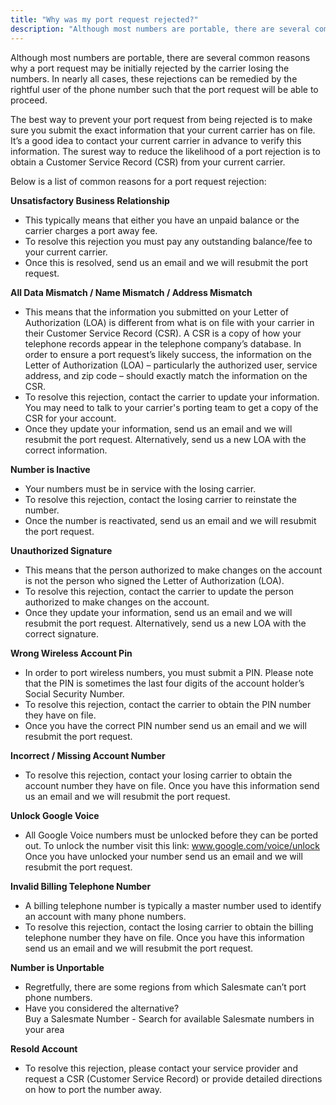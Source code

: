 ```yaml
---
title: "Why was my port request rejected?"
description: "Although most numbers are portable, there are several common reasons why a port request may be initially rejected by the carrier losing the numbers. I..."
---
```


Although most numbers are portable, there are several common reasons why a port request may be initially rejected by the carrier losing the numbers. In nearly all cases, these rejections can be remedied by the rightful user of the phone number such that the port request will be able to proceed.

The best way to prevent your port request from being rejected is to make sure you submit the exact information that your current carrier has on file. It’s a good idea to contact your current carrier in advance to verify this information. The surest way to reduce the likelihood of a port rejection is to obtain a Customer Service Record (CSR) from your current carrier.

Below is a list of common reasons for a port request rejection:

**Unsatisfactory Business Relationship**

*   This typically means that either you have an unpaid balance or the carrier charges a port away fee.
*   To resolve this rejection you must pay any outstanding balance/fee to your current carrier.
*   Once this is resolved, send us an email and we will resubmit the port request.

**All Data Mismatch / Name Mismatch / Address Mismatch**

*   This means that the information you submitted on your Letter of Authorization (LOA) is different from what is on file with your carrier in their Customer Service Record (CSR). A CSR is a copy of how your telephone records appear in the telephone company’s database. In order to ensure a port request’s likely success, the information on the Letter of Authorization (LOA) – particularly the authorized user, service address, and zip code – should exactly match the information on the CSR.
*   To resolve this rejection, contact the carrier to update your information. You may need to talk to your carrier's porting team to get a copy of the CSR for your account.
*   Once they update your information, send us an email and we will resubmit the port request. Alternatively, send us a new LOA with the correct information.

**Number is Inactive**

*   Your numbers must be in service with the losing carrier.
*   To resolve this rejection, contact the losing carrier to reinstate the number.
*   Once the number is reactivated, send us an email and we will resubmit the port request.

**Unauthorized Signature**

*   This means that the person authorized to make changes on the account is not the person who signed the Letter of Authorization (LOA).
*   To resolve this rejection, contact the carrier to update the person authorized to make changes on the account.
*   Once they update your information, send us an email and we will resubmit the port request. Alternatively, send us a new LOA with the correct signature.

**Wrong Wireless Account Pin**

*   In order to port wireless numbers, you must submit a PIN. Please note that the PIN is sometimes the last four digits of the account holder’s Social Security Number.
*   To resolve this rejection, contact the carrier to obtain the PIN number they have on file.
*   Once you have the correct PIN number send us an email and we will resubmit the port request.

**Incorrect / Missing Account Number**

*   To resolve this rejection, contact your losing carrier to obtain the account number they have on file. Once you have this information send us an email and we will resubmit the port request.

**Unlock Google Voice**

*   All Google Voice numbers must be unlocked before they can be ported out. To unlock the number visit this link: www.google.com/voice/unlock Once you have unlocked your number send us an email and we will resubmit the port request.

**Invalid Billing Telephone Number**

*   A billing telephone number is typically a master number used to identify an account with many phone numbers.
*   To resolve this rejection, contact the losing carrier to obtain the billing telephone number they have on file. Once you have this information send us an email and we will resubmit the port request.

**Number is Unportable**

*   Regretfully, there are some regions from which Salesmate can’t port phone numbers.
*   Have you considered the alternative?  
    Buy a Salesmate Number - Search for available Salesmate numbers in your area

**Resold Account**

*   To resolve this rejection, please contact your service provider and request a CSR (Customer Service Record) or provide detailed directions on how to port the number away.